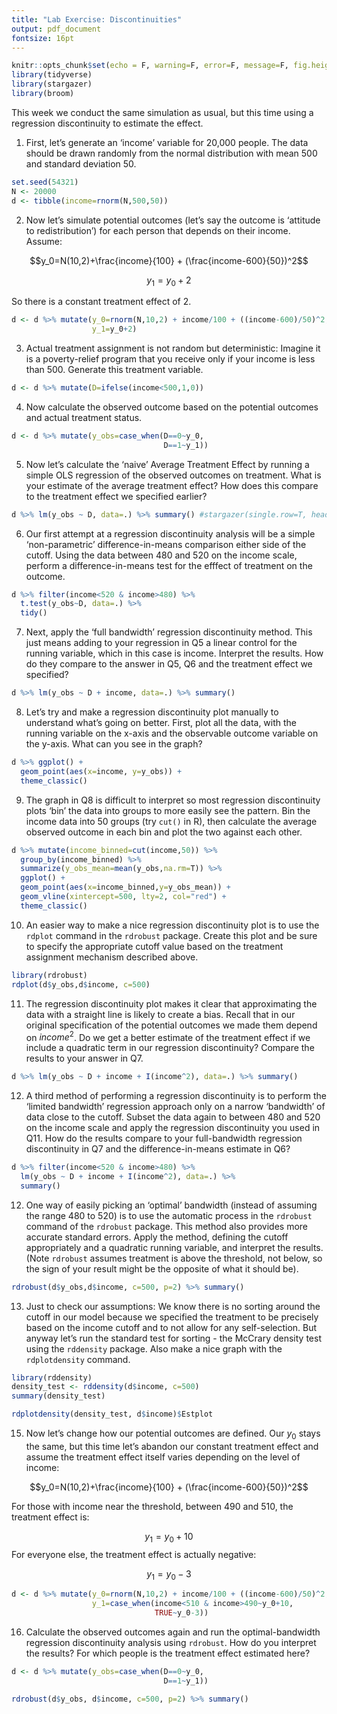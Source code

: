 ```yaml
---
title: "Lab Exercise: Discontinuities"
output: pdf_document
fontsize: 16pt
---
```


```r
knitr::opts_chunk$set(echo = F, warning=F, error=F, message=F, fig.height=3, fig.width=3, include=F)
library(tidyverse)
library(stargazer)
library(broom)
```

This week we conduct the same simulation as usual, but this time using a regression discontinuity to estimate the effect. 

1. First, let's generate an 'income' variable for 20,000 people. The data should be drawn randomly from the normal distribution with mean 500 and standard deviation 50.

```r
set.seed(54321)
N <- 20000
d <- tibble(income=rnorm(N,500,50))
```

2. Now let's simulate potential outcomes (let's say the outcome is 'attitude to redistribution') for each person that depends on their income. Assume:

$$y_0=N(10,2)+\frac{income}{100} + (\frac{income-600}{50})^2$$ 

$$y_1=y_0+2$$

So there is a constant treatment effect of 2.

```r
d <- d %>% mutate(y_0=rnorm(N,10,2) + income/100 + ((income-600)/50)^2,
                  y_1=y_0+2)
```

3. Actual treatment assignment is not random but deterministic: Imagine it is a poverty-relief program that you receive only if your income is less than 500. Generate this treatment variable.

```r
d <- d %>% mutate(D=ifelse(income<500,1,0))
```

4. Now calculate the observed outcome based on the potential outcomes and actual treatment status.

```r
d <- d %>% mutate(y_obs=case_when(D==0~y_0,
                                  D==1~y_1))
```

5. Now let's calculate the 'naive' Average Treatment Effect by running a simple OLS regression of the observed outcomes on treatment. What is your estimate of the average treatment effect? How does this compare to the treatment effect we specified earlier?

```r
d %>% lm(y_obs ~ D, data=.) %>% summary() #stargazer(single.row=T, header=F, title="Q7")
```

6. Our first attempt at a regression discontinuity analysis will be a simple 'non-parametric' difference-in-means comparison either side of the cutoff. Using the data between 480 and 520 on the income scale, perform a difference-in-means test for the efffect of treatment on the outcome. 

```r
d %>% filter(income<520 & income>480) %>%
  t.test(y_obs~D, data=.) %>%
  tidy()
```

7. Next, apply the 'full bandwidth' regression discontinuity method. This just means adding to your regression in Q5 a linear control for the running variable, which in this case is income. Interpret the results. How do they compare to the answer in Q5, Q6 and the treatment effect we specified?

```r
d %>% lm(y_obs ~ D + income, data=.) %>% summary()
```

8. Let's try and make a regression discontinuity plot manually to understand what's going on better. First, plot all the data, with the running variable on the x-axis and the observable outcome variable on the y-axis. What can you see in the graph?

```r
d %>% ggplot() + 
  geom_point(aes(x=income, y=y_obs)) +
  theme_classic()
```

9. The graph in Q8 is difficult to interpret so most regression discontinuity plots 'bin' the data into groups to more easily see the pattern. Bin the income data into 50 groups (try `cut()` in R), then calculate the average observed outcome in each bin and plot the two against each other.

```r
d %>% mutate(income_binned=cut(income,50)) %>%
  group_by(income_binned) %>%
  summarize(y_obs_mean=mean(y_obs,na.rm=T)) %>%
  ggplot() +
  geom_point(aes(x=income_binned,y=y_obs_mean)) +
  geom_vline(xintercept=500, lty=2, col="red") +
  theme_classic()
```

10. An easier way to make a nice regression discontinuity plot is to use the `rdplot` command in the `rdrobust` package. Create this plot and be sure to specify the appropriate cutoff value based on the treatment assignment mechanism described above.

```r
library(rdrobust)
rdplot(d$y_obs,d$income, c=500)
```

11. The regression discontinuity plot makes it clear that approximating the data with a straight line is likely to create a bias. Recall that in our original specification of the potential outcomes we made them depend on $income^2$. Do we get a better estimate of the treatment effect if we include a quadratic term in our regression discontinuity? Compare the results to your answer in Q7.

```r
d %>% lm(y_obs ~ D + income + I(income^2), data=.) %>% summary()
```

12. A third method of performing a regression discontinuity is to perform the 'limited bandwidth' regression approach only on a narrow 'bandwidth' of data close to the cutoff. Subset the data again to between 480 and 520 on the income scale and apply the regression discontinuity you used in Q11. How do the results compare to your full-bandwidth regression discontinuity in Q7 and the difference-in-means estimate in Q6?

```r
d %>% filter(income<520 & income>480) %>% 
  lm(y_obs ~ D + income + I(income^2), data=.) %>%
  summary()
```

12. One way of easily picking an 'optimal' bandwidth (instead of assuming the range 480 to 520) is to use the automatic process in the `rdrobust` command of the `rdrobust` package. This method also provides more accurate standard errors. Apply the method, defining the cutoff appropriately and a quadratic running variable, and interpret the results. (Note `rdrobust` assumes treatment is above the threshold, not below, so the sign of your result might be the opposite of what it should be).

```r
rdrobust(d$y_obs,d$income, c=500, p=2) %>% summary()
```

13. Just to check our assumptions: We know there is no sorting around the cutoff in our model because we specified the treatment to be precisely based on the income cutoff and to not allow for any self-selection. But anyway let's run the standard test for sorting - the McCrary density test using the `rddensity` package. Also make a nice graph with the `rdplotdensity` command.

```r
library(rddensity)
density_test <- rddensity(d$income, c=500)
summary(density_test)

rdplotdensity(density_test, d$income)$Estplot
```

15. Now let's change how our potential outcomes are defined. Our $y_0$ stays the same, but this time let's abandon our constant treatment effect and assume the treatment effect itself varies depending on the level of income:

$$y_0=N(10,2)+\frac{income}{100} + (\frac{income-600}{50})^2$$ 

For those with income near the threshold, between 490 and 510, the treatment effect is:

$$y_1=y_0+10$$
For everyone else, the treatment effect is actually negative:

$$y_1=y_0-3$$
```r
d <- d %>% mutate(y_0=rnorm(N,10,2) + income/100 + ((income-600)/50)^2,
                  y_1=case_when(income<510 & income>490~y_0+10,
                                TRUE~y_0-3))
```

16. Calculate the observed outcomes again and run the optimal-bandwidth regression discontinuity analysis using `rdrobust`. How do you interpret the results? For which people is the treatment effect estimated here?

```r
d <- d %>% mutate(y_obs=case_when(D==0~y_0,
                                  D==1~y_1))

rdrobust(d$y_obs, d$income, c=500, p=2) %>% summary()
```
